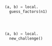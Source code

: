 ```python title="Off-chain code"


(a, b) = local.
  guess_factors(n1)




(a, b) = local.
  new_challenge()




```
